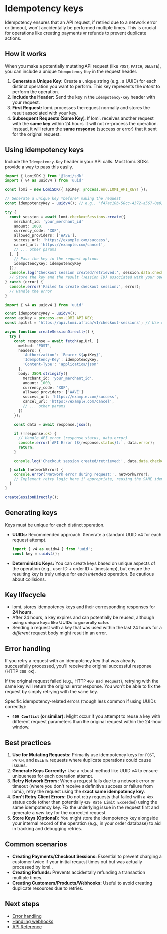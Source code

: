 # **Idempotency keys**

Idempotency ensures that an API request, if retried due to a network error or timeout, won't accidentally be performed multiple times. This is crucial for operations like creating payments or refunds to prevent duplicate actions.

## **How it works**

When you make a potentially mutating API request (like `POST`, `PATCH`, `DELETE`), you can include a unique `Idempotency-Key` in the request header.

1.  **Generate a Unique Key:** Create a unique string (e.g., a UUID) for each distinct operation you want to perform. This key represents the *intent* to perform the operation.
2.  **Include the Header:** Send the key in the `Idempotency-Key` header with your request.
3.  **First Request:** lomi. processes the request normally and stores the result associated with your key.
4.  **Subsequent Requests (Same Key):** If lomi. receives another request with the **same key** within 24 hours, it will not re-process the operation. Instead, it will return the **same response** (success or error) that it sent for the original request.

## **Using idempotency keys**

Include the `Idempotency-Key` header in your API calls. Most lomi. SDKs provide a way to pass this easily.

```typescript filename="Using idempotency key with Node.js SDK"
import { LomiSDK } from '@lomi/sdk';
import { v4 as uuidv4 } from 'uuid';

const lomi = new LomiSDK({ apiKey: process.env.LOMI_API_KEY! });

// Generate a unique key *before* making the request
const idempotencyKey = uuidv4(); // e.g., 'f47ac10b-58cc-4372-a567-0e02b2c3d479'

try {
  const session = await lomi.checkoutSessions.create({
    merchant_id: 'your_merchant_id',
    amount: 1000,
    currency_code: 'XOF',
    allowed_providers: ['WAVE'],
    success_url: 'https://example.com/success',
    cancel_url: 'https://example.com/cancel',
    // ... other params
  }, {
    // Pass the key in the request options
    idempotencyKey: idempotencyKey
  });
  console.log('Checkout session created/retrieved:', session.data.checkout_session_id);
  // Store the key and the result (session ID) associated with your operation
} catch (error) {
  console.error('Failed to create checkout session:', error);
  // Handle the error
}
```

```typescript filename="Using idempotency key with direct API calls (fetch)"
import { v4 as uuidv4 } from 'uuid';

const idempotencyKey = uuidv4();
const apiKey = process.env.LOMI_API_KEY;
const apiUrl = 'https://api.lomi.africa/v1/checkout-sessions'; // Use correct endpoint

async function createSessionDirectly() {
  try {
    const response = await fetch(apiUrl, {
      method: 'POST',
      headers: {
        'Authorization': `Bearer ${apiKey}`,
        'Idempotency-Key': idempotencyKey,
        'Content-Type': 'application/json'
      },
      body: JSON.stringify({
        merchant_id: 'your_merchant_id',
        amount: 1000,
        currency_code: 'XOF',
        allowed_providers: ['WAVE'],
        success_url: 'https://example.com/success',
        cancel_url: 'https://example.com/cancel',
        // ... other params
      })
    });

    const data = await response.json();

    if (!response.ok) {
      // Handle API error (response.status, data.error)
      console.error(`API Error (${response.status}):`, data.error);
      return;
    }

    console.log('Checkout session created/retrieved:', data.data.checkout_session_id);

  } catch (networkError) {
    console.error('Network error during request:', networkError);
    // Implement retry logic here if appropriate, reusing the SAME idempotencyKey
  }
}

createSessionDirectly();
```

## **Generating keys**

Keys must be unique for each distinct operation.

-   **UUIDs:** Recommended approach. Generate a standard UUID v4 for each request attempt.
    ```typescript
    import { v4 as uuidv4 } from 'uuid';
    const key = uuidv4();
    ```
-   **Deterministic Keys:** You can create keys based on unique aspects of the operation (e.g., user ID + order ID + timestamp), but ensure the resulting key is truly unique for each *intended* operation. Be cautious about collisions.

## **Key lifecycle**

-   lomi. stores idempotency keys and their corresponding responses for **24 hours**.
-   After 24 hours, a key expires and can potentially be reused, although using unique keys like UUIDs is generally safer.
-   Sending a request with a key that was used within the last 24 hours for a *different* request body might result in an error.

## **Error handling**

If you retry a request with an idempotency key that was already successfully processed, you'll receive the original successful response (HTTP `200 OK`).

If the original request failed (e.g., HTTP `400 Bad Request`), retrying with the same key will return the original error response. You won't be able to fix the request by simply retrying with the same key.

Specific idempotency-related errors (though less common if using UUIDs correctly):

-   **`409 Conflict` (or similar):** Might occur if you attempt to reuse a key with different request parameters than the original request within the 24-hour window.

## **Best practices**

1.  **Use for Mutating Requests:** Primarily use idempotency keys for `POST`, `PATCH`, and `DELETE` requests where duplicate operations could cause issues.
2.  **Generate Keys Correctly:** Use a robust method like UUID v4 to ensure uniqueness for each operation attempt.
3.  **Retry Network Errors:** When a request fails due to a network error or timeout (where you don't receive a definitive success or failure from lomi.), retry the request using the **exact same idempotency key**.
4.  **Don't Retry Client Errors:** Do not retry requests that failed with a `4xx` status code (other than potentially `429 Rate Limit Exceeded`) using the same idempotency key. Fix the underlying issue in the request first and generate a *new* key for the corrected request.
5.  **Store Keys (Optional):** You might store the idempotency key alongside your internal record of the operation (e.g., in your order database) to aid in tracking and debugging retries.

## **Common scenarios**

-   **Creating Payments/Checkout Sessions:** Essential to prevent charging a customer twice if your initial request times out but was actually processed by lomi..
-   **Creating Refunds:** Prevents accidentally refunding a transaction multiple times.
-   **Creating Customers/Products/Webhooks:** Useful to avoid creating duplicate resources due to retries.

## **Next steps**

-   [Error handling](./error-handling)
-   [Handling webhooks](./handling-webhooks)
-   [API Reference](/api-reference) 